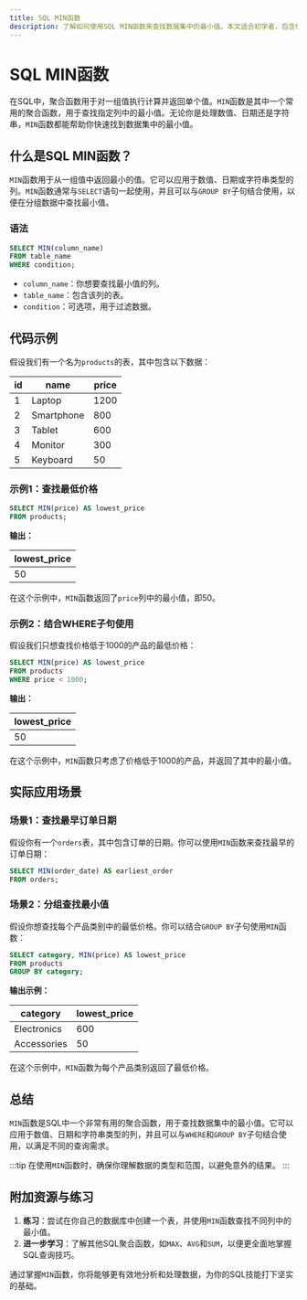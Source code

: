 ```yaml
---
title: SQL MIN函数
description: 了解如何使用SQL MIN函数来查找数据集中的最小值。本文适合初学者，包含代码示例和实际应用场景。
---
```


# SQL MIN函数

在SQL中，聚合函数用于对一组值执行计算并返回单个值。`MIN`函数是其中一个常用的聚合函数，用于查找指定列中的最小值。无论你是处理数值、日期还是字符串，`MIN`函数都能帮助你快速找到数据集中的最小值。

## 什么是SQL MIN函数？

`MIN`函数用于从一组值中返回最小的值。它可以应用于数值、日期或字符串类型的列。`MIN`函数通常与`SELECT`语句一起使用，并且可以与`GROUP BY`子句结合使用，以便在分组数据中查找最小值。

### 语法

```sql
SELECT MIN(column_name)
FROM table_name
WHERE condition;
```

- `column_name`：你想要查找最小值的列。
- `table_name`：包含该列的表。
- `condition`：可选项，用于过滤数据。

## 代码示例

假设我们有一个名为`products`的表，其中包含以下数据：

| id  | name       | price |
|-----|------------|-------|
| 1   | Laptop     | 1200  |
| 2   | Smartphone | 800   |
| 3   | Tablet     | 600   |
| 4   | Monitor    | 300   |
| 5   | Keyboard   | 50    |

### 示例1：查找最低价格

```sql
SELECT MIN(price) AS lowest_price
FROM products;
```

**输出：**

| lowest_price |
|--------------|
| 50           |

在这个示例中，`MIN`函数返回了`price`列中的最小值，即50。

### 示例2：结合WHERE子句使用

假设我们只想查找价格低于1000的产品的最低价格：

```sql
SELECT MIN(price) AS lowest_price
FROM products
WHERE price < 1000;
```

**输出：**

| lowest_price |
|--------------|
| 50           |

在这个示例中，`MIN`函数只考虑了价格低于1000的产品，并返回了其中的最小值。

## 实际应用场景

### 场景1：查找最早订单日期

假设你有一个`orders`表，其中包含订单的日期。你可以使用`MIN`函数来查找最早的订单日期：

```sql
SELECT MIN(order_date) AS earliest_order
FROM orders;
```

### 场景2：分组查找最小值

假设你想查找每个产品类别中的最低价格。你可以结合`GROUP BY`子句使用`MIN`函数：

```sql
SELECT category, MIN(price) AS lowest_price
FROM products
GROUP BY category;
```

**输出示例：**

| category | lowest_price |
|----------|--------------|
| Electronics | 600          |
| Accessories | 50           |

在这个示例中，`MIN`函数为每个产品类别返回了最低价格。

## 总结

`MIN`函数是SQL中一个非常有用的聚合函数，用于查找数据集中的最小值。它可以应用于数值、日期和字符串类型的列，并且可以与`WHERE`和`GROUP BY`子句结合使用，以满足不同的查询需求。

:::tip
在使用`MIN`函数时，确保你理解数据的类型和范围，以避免意外的结果。
:::

## 附加资源与练习

1. **练习**：尝试在你自己的数据库中创建一个表，并使用`MIN`函数查找不同列中的最小值。
2. **进一步学习**：了解其他SQL聚合函数，如`MAX`、`AVG`和`SUM`，以便更全面地掌握SQL查询技巧。

通过掌握`MIN`函数，你将能够更有效地分析和处理数据，为你的SQL技能打下坚实的基础。